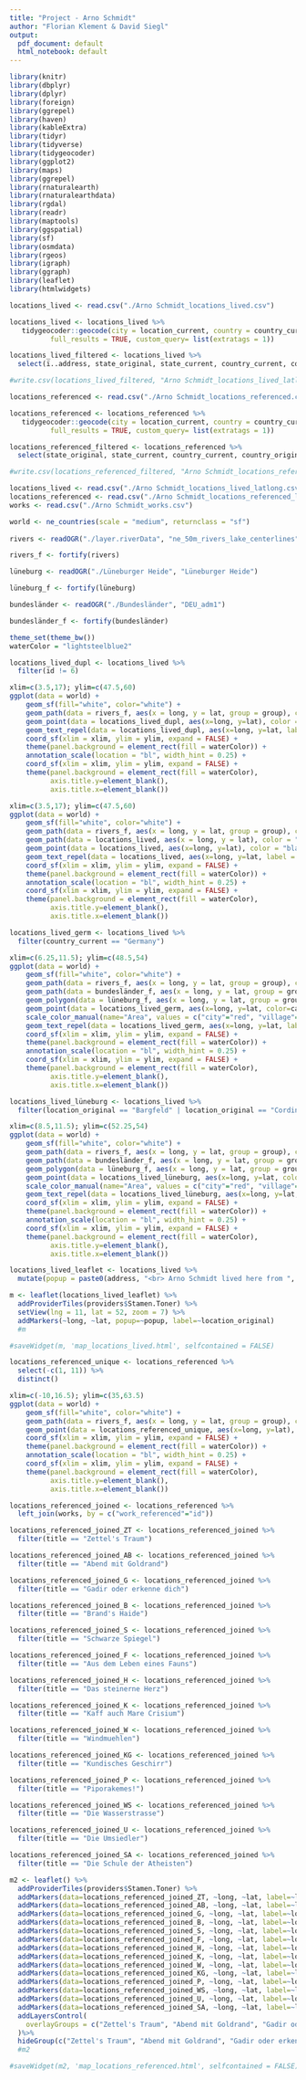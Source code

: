 ```yaml
---
title: "Project - Arno Schmidt"
author: "Florian Klement & David Siegl"
output:
  pdf_document: default
  html_notebook: default
---
```


```r
library(knitr)
library(dbplyr)
library(dplyr)
library(foreign)
library(ggrepel)
library(haven)
library(kableExtra)
library(tidyr)
library(tidyverse)
library(tidygeocoder)
library(ggplot2)
library(maps)
library(ggrepel)
library(rnaturalearth)
library(rnaturalearthdata)
library(rgdal)
library(readr)
library(maptools)
library(ggspatial)
library(sf)
library(osmdata)
library(rgeos)
library(igraph)
library(ggraph)
library(leaflet)
library(htmlwidgets)
```

```r
locations_lived <- read.csv("./Arno Schmidt_locations_lived.csv")

locations_lived <- locations_lived %>% 
   tidygeocoder::geocode(city = location_current, country = country_current, method = 'osm', 
          full_results = TRUE, custom_query= list(extratags = 1))

locations_lived_filtered <- locations_lived %>%
  select(ï..address, state_original, state_current, country_current, country_original, location_current, location_original, lat, long, category, moved_in, moved_out)

#write.csv(locations_lived_filtered, "Arno Schmidt_locations_lived_latlong.csv")
```


```r
locations_referenced <- read.csv("./Arno Schmidt_locations_referenced.csv")

locations_referenced <- locations_referenced %>% 
   tidygeocoder::geocode(city = location_current, country = country_current, method = 'osm', 
          full_results = TRUE, custom_query= list(extratags = 1))

locations_referenced_filtered <- locations_referenced %>%
  select(state_original, state_current, country_current, country_original, location_current, ï..location_original, lat, long, category, work_referenced)

#write.csv(locations_referenced_filtered, "Arno Schmidt_locations_referenced_latlong.csv")
```


```r
locations_lived <- read.csv("./Arno Schmidt_locations_lived_latlong.csv")
locations_referenced <- read.csv("./Arno Schmidt_locations_referenced_latlong.csv")
works <- read.csv("./Arno Schmidt_works.csv")
```


```r
world <- ne_countries(scale = "medium", returnclass = "sf")
 
rivers <- readOGR("./layer.riverData", "ne_50m_rivers_lake_centerlines")

rivers_f <- fortify(rivers)

lüneburg <- readOGR("./Lüneburger Heide", "Lüneburger Heide")

lüneburg_f <- fortify(lüneburg)

bundesländer <- readOGR("./Bundesländer", "DEU_adm1")

bundesländer_f <- fortify(bundesländer)

theme_set(theme_bw())
waterColor = "lightsteelblue2"
```


```r
locations_lived_dupl <- locations_lived %>%
  filter(id != 6)

xlim=c(3.5,17); ylim=c(47.5,60)
ggplot(data = world) +
    geom_sf(fill="white", color="white") +
    geom_path(data = rivers_f, aes(x = long, y = lat, group = group), color = waterColor, size = .3) +
    geom_point(data = locations_lived_dupl, aes(x=long, y=lat), color = "red", size = 2) +
    geom_text_repel(data = locations_lived_dupl, aes(x=long, y=lat, label = location_original), force = 3, segment.alpha = 0) +
    coord_sf(xlim = xlim, ylim = ylim, expand = FALSE) +
    theme(panel.background = element_rect(fill = waterColor)) +
    annotation_scale(location = "bl", width_hint = 0.25) +
    coord_sf(xlim = xlim, ylim = ylim, expand = FALSE) +
    theme(panel.background = element_rect(fill = waterColor),
          axis.title.y=element_blank(),
          axis.title.x=element_blank())

xlim=c(3.5,17); ylim=c(47.5,60)
ggplot(data = world) +
    geom_sf(fill="white", color="white") +
    geom_path(data = rivers_f, aes(x = long, y = lat, group = group), color = waterColor, size = .3) +
    geom_path(data = locations_lived, aes(x = long, y = lat), color = "red", size = .3) +
    geom_point(data = locations_lived, aes(x=long, y=lat), color = "black", size = 2) +
    geom_text_repel(data = locations_lived, aes(x=long, y=lat, label = location_original), force = 3, segment.alpha = 0) +
    coord_sf(xlim = xlim, ylim = ylim, expand = FALSE) +
    theme(panel.background = element_rect(fill = waterColor)) +
    annotation_scale(location = "bl", width_hint = 0.25) +
    coord_sf(xlim = xlim, ylim = ylim, expand = FALSE) +
    theme(panel.background = element_rect(fill = waterColor),
          axis.title.y=element_blank(),
          axis.title.x=element_blank())

locations_lived_germ <- locations_lived %>%
  filter(country_current == "Germany")

xlim=c(6.25,11.5); ylim=c(48.5,54)
ggplot(data = world) +
    geom_sf(fill="white", color="white") +
    geom_path(data = rivers_f, aes(x = long, y = lat, group = group), color = waterColor, size = .3) +
    geom_path(data = bundesländer_f, aes(x = long, y = lat, group = group), color = "red", size = .05) +
    geom_polygon(data = lüneburg_f, aes(x = long, y = lat, group = group), color = "darkgreen", fill = "darkgreen", size =  .2) +
    geom_point(data = locations_lived_germ, aes(x=long, y=lat, color=category), size = 2) +
    scale_color_manual(name="Area", values = c("city"="red", "village"="green")) +
    geom_text_repel(data = locations_lived_germ, aes(x=long, y=lat, label = location_original), force = 3, segment.alpha = 0) +
    coord_sf(xlim = xlim, ylim = ylim, expand = FALSE) +
    theme(panel.background = element_rect(fill = waterColor)) +
    annotation_scale(location = "bl", width_hint = 0.25) +
    coord_sf(xlim = xlim, ylim = ylim, expand = FALSE) +
    theme(panel.background = element_rect(fill = waterColor),
          axis.title.y=element_blank(),
          axis.title.x=element_blank())

locations_lived_lüneburg <- locations_lived %>%
  filter(location_original == "Bargfeld" | location_original == "Cordingen")

xlim=c(8.5,11.5); ylim=c(52.25,54)
ggplot(data = world) +
    geom_sf(fill="white", color="white") +
    geom_path(data = rivers_f, aes(x = long, y = lat, group = group), color = waterColor, size = .3) +
    geom_path(data = bundesländer_f, aes(x = long, y = lat, group = group), color = "red", size = .05) +
    geom_polygon(data = lüneburg_f, aes(x = long, y = lat, group = group), color = "darkgreen", fill = "darkgreen", size =  .2) +
    geom_point(data = locations_lived_lüneburg, aes(x=long, y=lat, color=category), size = 2) +
    scale_color_manual(name="Area", values = c("city"="red", "village"="green")) +
    geom_text_repel(data = locations_lived_lüneburg, aes(x=long, y=lat, label = location_original), force = 3, segment.alpha = 0) +
    coord_sf(xlim = xlim, ylim = ylim, expand = FALSE) +
    theme(panel.background = element_rect(fill = waterColor)) +
    annotation_scale(location = "bl", width_hint = 0.25) +
    coord_sf(xlim = xlim, ylim = ylim, expand = FALSE) +
    theme(panel.background = element_rect(fill = waterColor),
          axis.title.y=element_blank(),
          axis.title.x=element_blank())
```
```r
locations_lived_leaflet <- locations_lived %>%
  mutate(popup = paste0(address, "<br> Arno Schmidt lived here from ", moved_in, " to ", moved_out))

m <- leaflet(locations_lived_leaflet) %>%
  addProviderTiles(providers$Stamen.Toner) %>%
  setView(lng = 11, lat = 52, zoom = 7) %>%
  addMarkers(~long, ~lat, popup=~popup, label=~location_original)
  #m
```


```r
#saveWidget(m, 'map_locations_lived.html', selfcontained = FALSE)
```


```r
locations_referenced_unique <- locations_referenced %>%
  select(-c(1, 11)) %>%
  distinct()

xlim=c(-10,16.5); ylim=c(35,63.5)
ggplot(data = world) +
    geom_sf(fill="white", color="white") +
    geom_path(data = rivers_f, aes(x = long, y = lat, group = group), color = waterColor, size = .3) +
    geom_point(data = locations_referenced_unique, aes(x=long, y=lat), color = "red", size = 2) +
    coord_sf(xlim = xlim, ylim = ylim, expand = FALSE) +
    theme(panel.background = element_rect(fill = waterColor)) +
    annotation_scale(location = "bl", width_hint = 0.25) +
    coord_sf(xlim = xlim, ylim = ylim, expand = FALSE) +
    theme(panel.background = element_rect(fill = waterColor),
          axis.title.y=element_blank(),
          axis.title.x=element_blank())
```


```r
locations_referenced_joined <- locations_referenced %>%
  left_join(works, by = c("work_referenced"="id"))

locations_referenced_joined_ZT <- locations_referenced_joined %>%
  filter(title == "Zettel's Traum")

locations_referenced_joined_AB <- locations_referenced_joined %>%
  filter(title == "Abend mit Goldrand")

locations_referenced_joined_G <- locations_referenced_joined %>%
  filter(title == "Gadir oder erkenne dich")

locations_referenced_joined_B <- locations_referenced_joined %>%
  filter(title == "Brand's Haide")

locations_referenced_joined_S <- locations_referenced_joined %>%
  filter(title == "Schwarze Spiegel")

locations_referenced_joined_F <- locations_referenced_joined %>%
  filter(title == "Aus dem Leben eines Fauns")

locations_referenced_joined_H <- locations_referenced_joined %>%
  filter(title == "Das steinerne Herz")

locations_referenced_joined_K <- locations_referenced_joined %>%
  filter(title == "Kaff auch Mare Crisium")

locations_referenced_joined_W <- locations_referenced_joined %>%
  filter(title == "Windmuehlen")

locations_referenced_joined_KG <- locations_referenced_joined %>%
  filter(title == "Kundisches Geschirr")

locations_referenced_joined_P <- locations_referenced_joined %>%
  filter(title == "Piporakemes!")

locations_referenced_joined_WS <- locations_referenced_joined %>%
  filter(title == "Die Wasserstrasse")

locations_referenced_joined_U <- locations_referenced_joined %>%
  filter(title == "Die Umsiedler")

locations_referenced_joined_SA <- locations_referenced_joined %>%
  filter(title == "Die Schule der Atheisten")

m2 <- leaflet() %>%
  addProviderTiles(providers$Stamen.Toner) %>%
  addMarkers(data=locations_referenced_joined_ZT, ~long, ~lat, label=~location_original, group = "Zettel's Traum") %>%
  addMarkers(data=locations_referenced_joined_AB, ~long, ~lat, label=~location_original, group = "Abend mit Goldrand") %>%
  addMarkers(data=locations_referenced_joined_G, ~long, ~lat, label=~location_original, group = "Gadir oder erkenne dich") %>%
  addMarkers(data=locations_referenced_joined_B, ~long, ~lat, label=~location_original, group = "Brand's Haide") %>%
  addMarkers(data=locations_referenced_joined_S, ~long, ~lat, label=~location_original, group = "Schwarze Spiegel") %>%
  addMarkers(data=locations_referenced_joined_F, ~long, ~lat, label=~location_original, group = "Aus dem Leben eines Fauns") %>%
  addMarkers(data=locations_referenced_joined_H, ~long, ~lat, label=~location_original, group = "Das steinerne Herz") %>%
  addMarkers(data=locations_referenced_joined_K, ~long, ~lat, label=~location_original, group = "Kaff auch Mare Crisium") %>%
  addMarkers(data=locations_referenced_joined_W, ~long, ~lat, label=~location_original, group = "Windmuehlen") %>%
  addMarkers(data=locations_referenced_joined_KG, ~long, ~lat, label=~location_original, group = "Kundisches Geschirr") %>%
  addMarkers(data=locations_referenced_joined_P, ~long, ~lat, label=~location_original, group = "Piporakemes!") %>%
  addMarkers(data=locations_referenced_joined_WS, ~long, ~lat, label=~location_original, group = "Die Wasserstrasse") %>%
  addMarkers(data=locations_referenced_joined_U, ~long, ~lat, label=~location_original, group = "Die Umsiedler") %>%
  addMarkers(data=locations_referenced_joined_SA, ~long, ~lat, label=~location_original, group = "Die Schule der Atheisten") %>%
  addLayersControl(
    overlayGroups = c("Zettel's Traum", "Abend mit Goldrand", "Gadir oder erkenne dich", "Brand's Haide", "Schwarze Spiegel", "Aus dem Leben eines Fauns", "Das steinerne Herz", "Kaff auch Mare Crisium", "Windmuehlen", "Kundisches Geschirr", "Piporakemes!", "Die Wasserstrasse", "Die Umsiedler", "Die Schule der Atheisten")
  )%>%
  hideGroup(c("Zettel's Traum", "Abend mit Goldrand", "Gadir oder erkenne dich", "Brand's Haide", "Schwarze Spiegel", "Aus dem Leben eines Fauns", "Das steinerne Herz", "Kaff auch Mare Crisium", "Windmuehlen", "Kundisches Geschirr", "Piporakemes!", "Die Wasserstrasse", "Die Umsiedler", "Die Schule der Atheisten"))
  #m2
```


```r
#saveWidget(m2, 'map_locations_referenced.html', selfcontained = FALSE)
```
